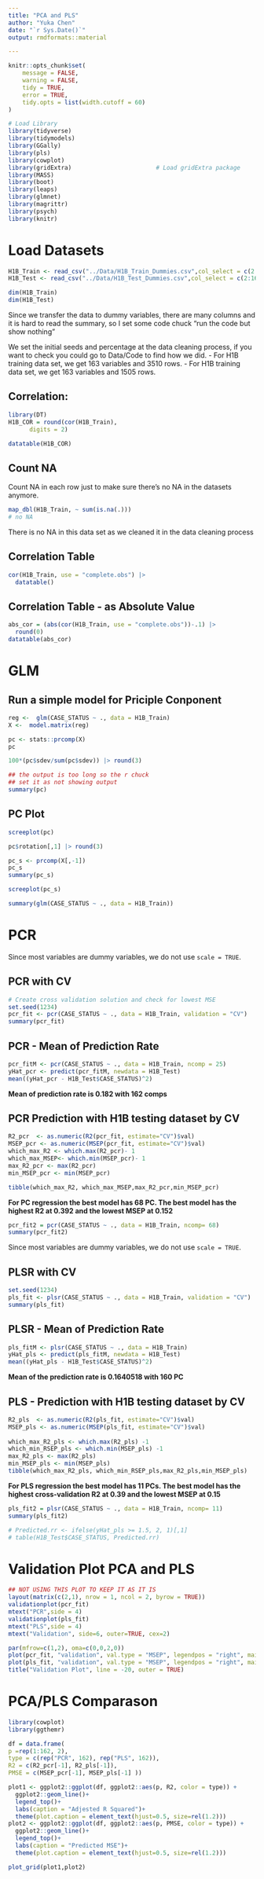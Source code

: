 ```yaml
---
title: "PCA and PLS"
author: "Yuka Chen"
date: "`r Sys.Date()`"
output: rmdformats::material

---
```

```r
knitr::opts_chunk$set(
	message = FALSE,
	warning = FALSE,
	tidy = TRUE,
	error = TRUE,
	tidy.opts = list(width.cutoff = 60)
)
```


```r
# Load Library
library(tidyverse)
library(tidymodels)
library(GGally)
library(pls)
library(cowplot)
library(gridExtra)                        # Load gridExtra package
library(MASS)
library(boot)
library(leaps)
library(glmnet)
library(magrittr)
library(psych)
library(knitr)

```

# Load Datasets

```r
H1B_Train <- read_csv("../Data/H1B_Train_Dummies.csv",col_select = c(2:164))
H1B_Test <- read_csv("../Data/H1B_Test_Dummies.csv",col_select = c(2:164))

dim(H1B_Train)
dim(H1B_Test)

```

Since we transfer the data to dummy variables, there are many columns and it is hard to read the summary, so I set some code chuck "run the code but show nothing"

We set the initial seeds and percentage at the data cleaning process, if you want to check you could go to Data/Code to find how we did.
- For H1B training data set, we get 163 variables and 3510 rows. 
- For H1B training data set, we get 163 variables and 1505 rows. 



## Correlation:
```r
library(DT)
H1B_COR = round(cor(H1B_Train),
      digits = 2)

datatable(H1B_COR)
```

## Count NA

Count NA in each row just to make sure there's no NA in the datasets anymore.

```r
map_dbl(H1B_Train, ~ sum(is.na(.)))
# no NA
```

There is no NA in this data set as we cleaned it in the data cleaning process

## Correlation Table
```r
cor(H1B_Train, use = "complete.obs") |> 
  datatable()
```
## Correlation Table - as Absolute Value

```r
abs_cor = (abs(cor(H1B_Train, use = "complete.obs"))-.1) |> 
  round(0)
datatable(abs_cor)
```
# GLM

## Run a simple model for Priciple Conponent

```r
reg <-  glm(CASE_STATUS ~ ., data = H1B_Train)
X <-  model.matrix(reg)
```

```r
pc <- stats::prcomp(X)
pc
```

```r
100*(pc$sdev/sum(pc$sdev)) |> round(3)
```

```r
## the output is too long so the r chuck 
## set it as not showing output
summary(pc)
```

## PC Plot
```r
screeplot(pc)
```

```r
pc$rotation[,1] |> round(3)
```

```r
pc_s <- prcomp(X[,-1])
pc_s
summary(pc_s)
```


```r
screeplot(pc_s)
```

```r
summary(glm(CASE_STATUS ~ ., data = H1B_Train))
```

# PCR

Since most variables are dummy variables, we do not use `scale = TRUE`.

## PCR with CV
```r
# Create cross validation solution and check for lowest MSE
set.seed(1234)
pcr_fit <- pcr(CASE_STATUS ~ ., data = H1B_Train, validation = "CV")
summary(pcr_fit)
```

## PCR - Mean of Prediction Rate
```r
pcr_fitM <- pcr(CASE_STATUS ~ ., data = H1B_Train, ncomp = 25)
yHat_pcr <- predict(pcr_fitM, newdata = H1B_Test)
mean((yHat_pcr - H1B_Test$CASE_STATUS)^2)
```

**Mean of prediction rate is 0.182 with 162 comps**

## PCR Prediction with H1B testing dataset by CV

```r
R2_pcr  <- as.numeric(R2(pcr_fit, estimate="CV")$val)
MSEP_pcr <- as.numeric(MSEP(pcr_fit, estimate="CV")$val)
which_max_R2 <- which.max(R2_pcr)- 1
which_max_MSEP<- which.min(MSEP_pcr)- 1
max_R2_pcr <- max(R2_pcr)
min_MSEP_pcr <- min(MSEP_pcr)

tibble(which_max_R2, which_max_MSEP,max_R2_pcr,min_MSEP_pcr)
```

**For PC regression the best model has 68 PC. The best model has the highest R2 at 0.392 and the lowest MSEP at 0.152**

```r
pcr_fit2 = pcr(CASE_STATUS ~ ., data = H1B_Train, ncomp= 68)
summary(pcr_fit2)
```

Since most variables are dummy variables, we do not use `scale = TRUE`.

## PLSR with CV
```r
set.seed(1234)
pls_fit <- plsr(CASE_STATUS ~ ., data = H1B_Train, validation = "CV")
summary(pls_fit)
```

## PLSR - Mean of Prediction Rate

```r
pls_fitM <- plsr(CASE_STATUS ~ ., data = H1B_Train)
yHat_pls <- predict(pls_fitM, newdata = H1B_Test)
mean((yHat_pls - H1B_Test$CASE_STATUS)^2)
```

**Mean of the prediction rate is 0.1640518 with 160 PC**

## PLS - Prediction with H1B testing dataset by CV

```r
R2_pls  <- as.numeric(R2(pls_fit, estimate="CV")$val)
MSEP_pls <- as.numeric(MSEP(pls_fit, estimate="CV")$val)
 
which_max_R2_pls <- which.max(R2_pls) -1
which_min_RSEP_pls <- which.min(MSEP_pls) -1
max_R2_pls <- max(R2_pls)
min_MSEP_pls <- min(MSEP_pls)
tibble(which_max_R2_pls, which_min_RSEP_pls,max_R2_pls,min_MSEP_pls)

```


**For PLS regression the best model has 11 PCs. The best model has the highest cross-validation R2 at 0.39 and the lowest MSEP at 0.15**

```r
pls_fit2 = plsr(CASE_STATUS ~ ., data = H1B_Train, ncomp= 11)
summary(pls_fit2)
```



```r
# Predicted.rr <- ifelse(yHat_pls >= 1.5, 2, 1)[,1]
# table(H1B_Test$CASE_STATUS, Predicted.rr)
```

# Validation Plot PCA and PLS
```r
## NOT USING THIS PLOT TO KEEP IT AS IT IS
layout(matrix(c(2,1), nrow = 1, ncol = 2, byrow = TRUE))
validationplot(pcr_fit)
mtext("PCR",side = 4)
validationplot(pls_fit)
mtext("PLS",side = 4)
mtext("Validation", side=6, outer=TRUE, cex=2)
```

```r
par(mfrow=c(1,2), oma=c(0,0,2,0))
plot(pcr_fit, "validation", val.type = "MSEP", legendpos = "right", main = "PCR")
plot(pls_fit, "validation", val.type = "MSEP", legendpos = "right", main = "PLS")
title("Validation Plot", line = -20, outer = TRUE)
```


# PCA/PLS Comparason

```r
library(cowplot)
library(ggthemr)

df = data.frame(
p =rep(1:162, 2),
type = c(rep("PCR", 162), rep("PLS", 162)),
R2 = c(R2_pcr[-1], R2_pls[-1]),
PMSE = c(MSEP_pcr[-1], MSEP_pls[-1] ))
```


```r
plot1 <- ggplot2::ggplot(df, ggplot2::aes(p, R2, color = type)) +
  ggplot2::geom_line()+
  legend_top()+
  labs(caption = "Adjested R Squared")+
  theme(plot.caption = element_text(hjust=0.5, size=rel(1.2)))
plot2 <- ggplot2::ggplot(df, ggplot2::aes(p, PMSE, color = type)) +
  ggplot2::geom_line()+
  legend_top()+
  labs(caption = "Predicted MSE")+
  theme(plot.caption = element_text(hjust=0.5, size=rel(1.2)))
```


```r
plot_grid(plot1,plot2)
```

